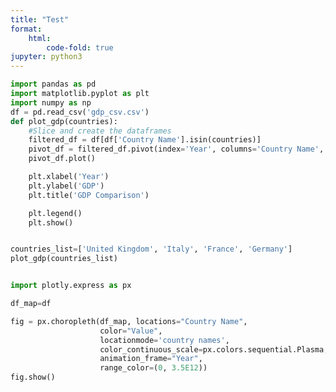 ```yaml
---
title: "Test"
format:
    html:
        code-fold: true
jupyter: python3
---
```



```python
import pandas as pd
import matplotlib.pyplot as plt
import numpy as np
df = pd.read_csv('gdp_csv.csv')
def plot_gdp(countries):
    #Slice and create the dataframes
    filtered_df = df[df['Country Name'].isin(countries)]
    pivot_df = filtered_df.pivot(index='Year', columns='Country Name', values='Value')
    pivot_df.plot()

    plt.xlabel('Year')
    plt.ylabel('GDP')
    plt.title('GDP Comparison')

    plt.legend()
    plt.show()


countries_list=['United Kingdom', 'Italy', 'France', 'Germany']
plot_gdp(countries_list)


import plotly.express as px

df_map=df 

fig = px.choropleth(df_map, locations="Country Name",
                    color="Value", 
                    locationmode='country names',
                    color_continuous_scale=px.colors.sequential.Plasma,
                    animation_frame="Year",
                    range_color=(0, 3.5E12))
fig.show()


```